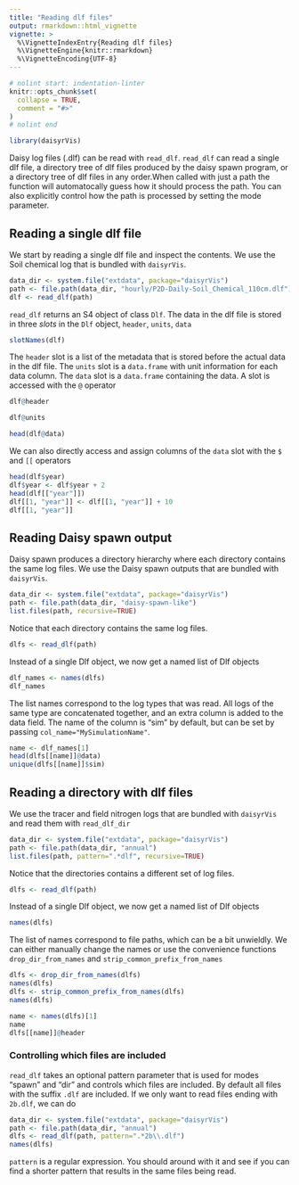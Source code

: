 ```yaml
---
title: "Reading dlf files"
output: rmarkdown::html_vignette
vignette: >
  %\VignetteIndexEntry{Reading dlf files}
  %\VignetteEngine{knitr::rmarkdown}
  %\VignetteEncoding{UTF-8}
---
```


```r
# nolint start: indentation-linter
knitr::opts_chunk$set(
  collapse = TRUE,
  comment = "#>"
)
# nolint end
```

```r
library(daisyrVis)
```

Daisy log files (.dlf) can be read with `read_dlf`. `read_dlf` can read a single dlf file, a directory tree of dlf files produced by the daisy spawn program, or a directory tree of dlf files in any order.When called with just a path the function will automatocally guess how it should process the path. You can also explicitly control how the path is processed by setting the mode parameter.

## Reading a single dlf file
We start by reading a single dlf file and inspect the contents. We use the Soil chemical log that is bundled with `daisyrVis`.

```r
data_dir <- system.file("extdata", package="daisyrVis")
path <- file.path(data_dir, "hourly/P2D-Daily-Soil_Chemical_110cm.dlf")
dlf <- read_dlf(path)
```

`read_dlf` returns an S4 object of class `Dlf`. The data in the dlf file is stored in three _slots_ in the `Dlf` object, `header`, `units`, `data`
```r
slotNames(dlf)
```

The `header` slot is a list of the metadata that is stored before the actual data in the dlf file. The `units` slot is a `data.frame` with unit information for each data column. The `data` slot is a `data.frame` containing the data. A slot is accessed with the `@` operator
```r
dlf@header
```
```r
dlf@units
```
```r
head(dlf@data)
```
We can also directly access and assign columns of the `data` slot with the `$` and `[[` operators
```r
head(dlf$year)
dlf$year <- dlf$year + 2
head(dlf[["year"]])
dlf[[1, "year"]] <- dlf[[1, "year"]] + 10
dlf[[1, "year"]]
```

## Reading Daisy spawn output
Daisy spawn produces a directory hierarchy where each directory contains the same log files. We use the Daisy spawn outputs that are bundled with `daisyrVis`.
```r
data_dir <- system.file("extdata", package="daisyrVis")
path <- file.path(data_dir, "daisy-spawn-like")
list.files(path, recursive=TRUE)
```
Notice that each directory contains the same log files.
```r
dlfs <- read_dlf(path)
```
Instead of a single Dlf object, we now get a named list of Dlf objects
```r
dlf_names <- names(dlfs)
dlf_names
```
The list names correspond to the log types that was read. All logs of the same type are concatenated together, and an extra column is added to the data field. The name of the column is "sim" by default, but can be set by passing `col_name="MySimulationName"`.
```r
name <- dlf_names[1]
head(dlfs[[name]]@data)
unique(dlfs[[name]]$sim)
```

## Reading a directory with dlf files
We use the tracer and field nitrogen logs that are bundled with `daisyrVis` and read them with `read_dlf_dir`
```r
data_dir <- system.file("extdata", package="daisyrVis")
path <- file.path(data_dir, "annual")
list.files(path, pattern=".*dlf", recursive=TRUE)
```
Notice that the directories contains a different set of log files.

```r
dlfs <- read_dlf(path)
```
Instead of a single Dlf object, we now get a named list of Dlf objects
```r
names(dlfs)
```
The list of names correspond to file paths, which can be a bit unwieldly. We can either manually change the names or use the convenience functions `drop_dir_from_names` and `strip_common_prefix_from_names`
```r
dlfs <- drop_dir_from_names(dlfs)
names(dlfs)
dlfs <- strip_common_prefix_from_names(dlfs)
names(dlfs)
```

```r
name <- names(dlfs)[1]
name
dlfs[[name]]@header
```

### Controlling which files are included
`read_dlf` takes an optional pattern parameter that is used for modes "spawn" and "dir" and controls which files are included. By default all files with the suffix `.dlf` are included. If we only want to read files ending with `2b.dlf`, we can do
```r
data_dir <- system.file("extdata", package="daisyrVis")
path <- file.path(data_dir, "annual")
dlfs <- read_dlf(path, pattern=".*2b\\.dlf")
names(dlfs)
```
`pattern` is a regular expression. You should around with it and see if you can find a shorter pattern that results in the same files being read.
